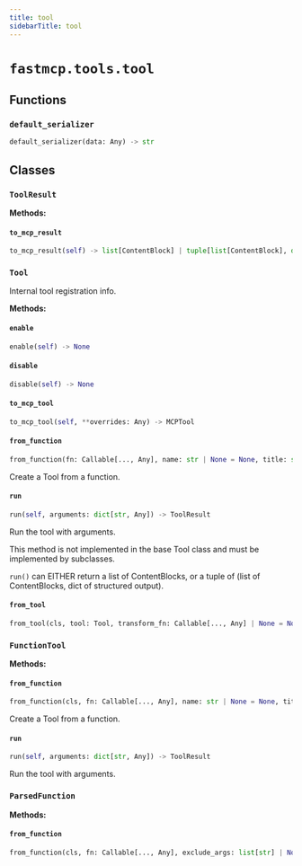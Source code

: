 ```yaml
---
title: tool
sidebarTitle: tool
---
```


# `fastmcp.tools.tool`

## Functions

### `default_serializer` <sup><a href="https://github.com/jlowin/fastmcp/blob/main/src/fastmcp/tools/tool.py#L56" target="_blank"><Icon icon="github" style="width: 14px; height: 14px;" /></a></sup>

```python
default_serializer(data: Any) -> str
```

## Classes

### `ToolResult` <sup><a href="https://github.com/jlowin/fastmcp/blob/main/src/fastmcp/tools/tool.py#L60" target="_blank"><Icon icon="github" style="width: 14px; height: 14px;" /></a></sup>

**Methods:**

#### `to_mcp_result` <sup><a href="https://github.com/jlowin/fastmcp/blob/main/src/fastmcp/tools/tool.py#L91" target="_blank"><Icon icon="github" style="width: 14px; height: 14px;" /></a></sup>

```python
to_mcp_result(self) -> list[ContentBlock] | tuple[list[ContentBlock], dict[str, Any]]
```

### `Tool` <sup><a href="https://github.com/jlowin/fastmcp/blob/main/src/fastmcp/tools/tool.py#L99" target="_blank"><Icon icon="github" style="width: 14px; height: 14px;" /></a></sup>


Internal tool registration info.


**Methods:**

#### `enable` <sup><a href="https://github.com/jlowin/fastmcp/blob/main/src/fastmcp/tools/tool.py#L117" target="_blank"><Icon icon="github" style="width: 14px; height: 14px;" /></a></sup>

```python
enable(self) -> None
```

#### `disable` <sup><a href="https://github.com/jlowin/fastmcp/blob/main/src/fastmcp/tools/tool.py#L125" target="_blank"><Icon icon="github" style="width: 14px; height: 14px;" /></a></sup>

```python
disable(self) -> None
```

#### `to_mcp_tool` <sup><a href="https://github.com/jlowin/fastmcp/blob/main/src/fastmcp/tools/tool.py#L133" target="_blank"><Icon icon="github" style="width: 14px; height: 14px;" /></a></sup>

```python
to_mcp_tool(self, **overrides: Any) -> MCPTool
```

#### `from_function` <sup><a href="https://github.com/jlowin/fastmcp/blob/main/src/fastmcp/tools/tool.py#L152" target="_blank"><Icon icon="github" style="width: 14px; height: 14px;" /></a></sup>

```python
from_function(fn: Callable[..., Any], name: str | None = None, title: str | None = None, description: str | None = None, tags: set[str] | None = None, annotations: ToolAnnotations | None = None, exclude_args: list[str] | None = None, output_schema: dict[str, Any] | None | NotSetT | Literal[False] = NotSet, serializer: Callable[[Any], str] | None = None, enabled: bool | None = None) -> FunctionTool
```

Create a Tool from a function.


#### `run` <sup><a href="https://github.com/jlowin/fastmcp/blob/main/src/fastmcp/tools/tool.py#L178" target="_blank"><Icon icon="github" style="width: 14px; height: 14px;" /></a></sup>

```python
run(self, arguments: dict[str, Any]) -> ToolResult
```

Run the tool with arguments.

This method is not implemented in the base Tool class and must be
implemented by subclasses.

`run()` can EITHER return a list of ContentBlocks, or a tuple of
(list of ContentBlocks, dict of structured output).


#### `from_tool` <sup><a href="https://github.com/jlowin/fastmcp/blob/main/src/fastmcp/tools/tool.py#L191" target="_blank"><Icon icon="github" style="width: 14px; height: 14px;" /></a></sup>

```python
from_tool(cls, tool: Tool, transform_fn: Callable[..., Any] | None = None, name: str | None = None, title: str | None | NotSetT = NotSet, transform_args: dict[str, ArgTransform] | None = None, description: str | None | NotSetT = NotSet, tags: set[str] | None = None, annotations: ToolAnnotations | None = None, output_schema: dict[str, Any] | None | Literal[False] = None, serializer: Callable[[Any], str] | None = None, enabled: bool | None = None) -> TransformedTool
```

### `FunctionTool` <sup><a href="https://github.com/jlowin/fastmcp/blob/main/src/fastmcp/tools/tool.py#L222" target="_blank"><Icon icon="github" style="width: 14px; height: 14px;" /></a></sup>

**Methods:**

#### `from_function` <sup><a href="https://github.com/jlowin/fastmcp/blob/main/src/fastmcp/tools/tool.py#L226" target="_blank"><Icon icon="github" style="width: 14px; height: 14px;" /></a></sup>

```python
from_function(cls, fn: Callable[..., Any], name: str | None = None, title: str | None = None, description: str | None = None, tags: set[str] | None = None, annotations: ToolAnnotations | None = None, exclude_args: list[str] | None = None, output_schema: dict[str, Any] | None | NotSetT | Literal[False] = NotSet, serializer: Callable[[Any], str] | None = None, enabled: bool | None = None) -> FunctionTool
```

Create a Tool from a function.


#### `run` <sup><a href="https://github.com/jlowin/fastmcp/blob/main/src/fastmcp/tools/tool.py#L272" target="_blank"><Icon icon="github" style="width: 14px; height: 14px;" /></a></sup>

```python
run(self, arguments: dict[str, Any]) -> ToolResult
```

Run the tool with arguments.


### `ParsedFunction` <sup><a href="https://github.com/jlowin/fastmcp/blob/main/src/fastmcp/tools/tool.py#L318" target="_blank"><Icon icon="github" style="width: 14px; height: 14px;" /></a></sup>

**Methods:**

#### `from_function` <sup><a href="https://github.com/jlowin/fastmcp/blob/main/src/fastmcp/tools/tool.py#L326" target="_blank"><Icon icon="github" style="width: 14px; height: 14px;" /></a></sup>

```python
from_function(cls, fn: Callable[..., Any], exclude_args: list[str] | None = None, validate: bool = True, wrap_non_object_output_schema: bool = True) -> ParsedFunction
```
